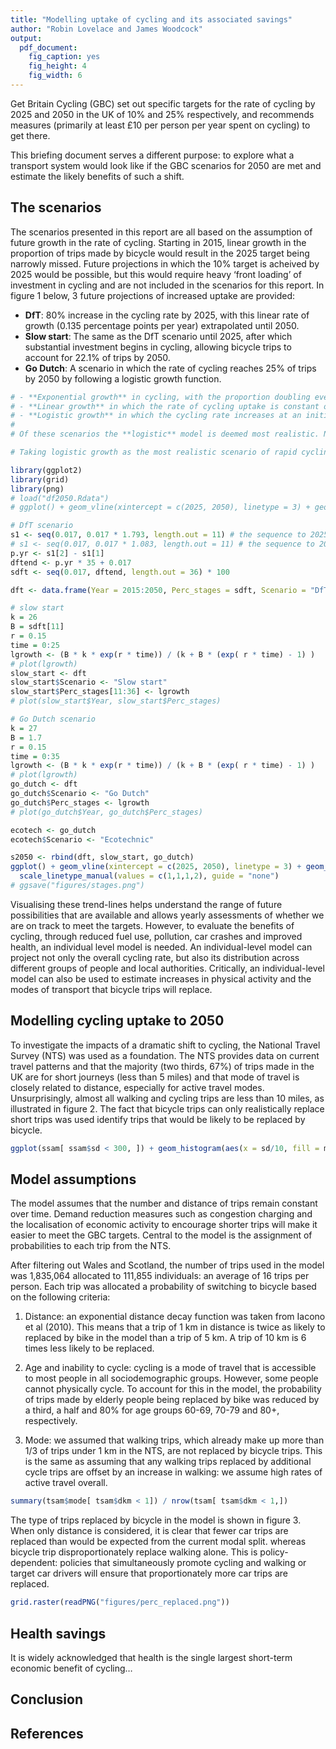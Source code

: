 ```yaml
---
title: "Modelling uptake of cycling and its associated savings"
author: "Robin Lovelace and James Woodcock"
output:
  pdf_document:
    fig_caption: yes
    fig_height: 4
    fig_width: 6
---
```


Get Britain Cycling (GBC) set out specific targets for the rate of cycling by 2025 and 2050 in the UK of 10% and 25% respectively, and recommends measures (primarily at least £10 per person per year spent on cycling) to get there.

This briefing document serves a different purpose: to explore what a transport system would look like if the GBC scenarios for 2050 are met and estimate the likely benefits of such a shift.

## The scenarios

The scenarios presented in this report are all based on the assumption of future growth in the rate of cycling. Starting in 2015, linear growth in the proportion of trips made by bicycle would result in the 2025 target being narrowly missed. Future projections in which the 10% target is acheived by 2025 would be possible, but this would require heavy 'front loading' of investment in cycling and are not included in the scenarios for this report. In figure 1 below, 3 future projections of increased uptake are provided:

- **DfT**: 80% increase in the cycling rate by 2025, with this linear rate of growth (0.135 percentage points per year) extrapolated until 2050.
- **Slow start**: The same as the DfT scenario until 2025, after which substantial investment begins in cycling, allowing bicycle trips to account for 22.1% of trips by 2050.
- **Go Dutch**: A scenario in which the rate of cycling reaches 25% of trips by 2050 by following a logistic growth function.

```r
# - **Exponential growth** in cycling, with the proportion doubling every decade. This scenario, included for illustrative purposes, fails to meet either target and is unrealistic in its acceleration as the cycling rate grows.
# - **Linear growth** in which the rate of cycling uptake is constant over time, at a rate of 0.67 percentage points per year, meeting the 2050 target and reaching 8.4% of trips by bicycle by 2025.
# - **Logistic growth** in which the cycling rate increases at an initially slow rate, accelerates as cycling is normalised as a mode of travel' and levels off towards Dutch levels by 2050.
# 
# Of these scenarios the **logistic** model is deemed most realistic. None are predictions of the future, they are simplistic modelling tools used to envision how a future that diverges from past trends could look.^[See the Department of Energy and Climate Change, which has produced the *UK 2050 calculator* to allow users to envision the UK's energy system to 2050: http://2050-calculator-tool.decc.gov.uk ] Data points plotted in figure 1 represent historical data from the National Travel Survey (NTS) and Transport for London, which monitor the rate of cycling for all purposes accross the UK and in London. The latter dataset shows that rapid rises in cycling are possible if the right measures are introduced. The final and least likely scenario of the future is the provided by the 2012 National Transport Model (NTM), which projected the number of bicycle trips per person to peak by 2015.^[Mr Goodwill revealed these figures during Parliamentary questions on Thursday 31 October 2013: http://www.publications.parliament.uk/pa/cm201314/cmhansrd/cm131031/text/131031w0001.htm ]

# Taking logistic growth as the most realistic scenario of rapid cycling uptake and adding the DfT's scenario of an 80% increase in the proportion of stages by bicycle,^[Trips --- one way journeys from location A to B are used as the basis of projections in this report, for simplicity. 96% of trips recorded in the National Travel Survey contained only a single stage so, for the purposes of modelling future cycling uptake, trips are deemed a sufficient level of analysis.] we arrive at the scenarios plotted in figure 2.
```

```r
library(ggplot2)
library(grid)
library(png)
# load("df2050.Rdata")
# ggplot() + geom_vline(xintercept = c(2025, 2050), linetype = 3) + geom_hline(yintercept = c(10, 25), linetype = 2) + geom_line(data = dfline, aes(x = Year, y = prop.cycle, color = model)) + geom_point(data = dfdots, aes(x = Year, y = prop.cycle, shape = model)) + ylab("Percentage of trips by bicycle") +  theme_bw() + scale_color_brewer(type = "qual", palette = 6, name = "Model") + scale_shape_discrete(name = "Data", solid = F) + geom_text(aes(px, py, label = ptext), size = 4)
```

```r
# DfT scenario 
s1 <- seq(0.017, 0.017 * 1.793, length.out = 11) # the sequence to 2025 - CP
# s1 <- seq(0.017, 0.017 * 1.083, length.out = 11) # the sequence to 2025 - PQ
p.yr <- s1[2] - s1[1]
dftend <- p.yr * 35 + 0.017
sdft <- seq(0.017, dftend, length.out = 36) * 100

dft <- data.frame(Year = 2015:2050, Perc_stages = sdft, Scenario = "DfT")
```

```r
# slow start
k = 26
B = sdft[11] 
r = 0.15
time = 0:25
lgrowth <- (B * k * exp(r * time)) / (k + B * (exp( r * time) - 1) ) 
# plot(lgrowth)
slow_start <- dft
slow_start$Scenario <- "Slow start"
slow_start$Perc_stages[11:36] <- lgrowth 
# plot(slow_start$Year, slow_start$Perc_stages)
```

```r
# Go Dutch scenario
k = 27
B = 1.7
r = 0.15
time = 0:35
lgrowth <- (B * k * exp(r * time)) / (k + B * (exp( r * time) - 1) ) 
# plot(lgrowth)
go_dutch <- dft
go_dutch$Scenario <- "Go Dutch"
go_dutch$Perc_stages <- lgrowth
# plot(go_dutch$Year, go_dutch$Perc_stages)

ecotech <- go_dutch
ecotech$Scenario <- "Ecotechnic"
```

```r
s2050 <- rbind(dft, slow_start, go_dutch)
ggplot() + geom_vline(xintercept = c(2025, 2050), linetype = 3) + geom_hline(yintercept = c(10, 25), linetype = 2) + geom_line(data = s2050, aes(x = Year, y = Perc_stages, color = Scenario, linetype = Scenario)) + ylab("Percentage of trips by bicycle") +  theme_bw() + scale_color_brewer(type = "qual", palette = 6, name = "Model") + scale_shape_discrete(name = "Data", solid = F) + geom_text(aes(2020, py, label = ptext), size = 4) +
  scale_linetype_manual(values = c(1,1,1,2), guide = "none") 
# ggsave("figures/stages.png")
```

Visualising these trend-lines helps understand the range of future possibilities that are available and allows yearly assessments of whether we are on track to meet the targets. However, to evaluate the benefits of cycling, through reduced fuel use, pollution, car crashes and improved health, an individual level model is needed. An individual-level model can project not only the overall cycling rate, but also its distribution across different groups of people and local authorities. Critically, an individual-level model can also be used to estimate increases in physical activity and the modes of transport that bicycle trips will replace.

## Modelling cycling uptake to 2050

To investigate the impacts of a dramatic shift to cycling, the National Travel Survey (NTS) was used as a foundation. The NTS provides data on current travel patterns and that the majority (two thirds, 67%) of trips made in the UK are for short journeys (less than 5 miles) and that mode of travel is closely related to distance, especially for active travel modes. Unsurprisingly, almost all walking and cycling trips are less than 10 miles, as illustrated in figure 2. The fact that bicycle trips can only realistically replace short trips was used identify trips that would be likely to be replaced by bicycle. 

```r
ggplot(ssam[ ssam$sd < 300, ]) + geom_histogram(aes(x = sd/10, fill = mode)) + scale_fill_brewer(type = "qual") + xlab("Miles") + ylab("Number of trips")
```

## Model assumptions

The model assumes that the number and distance of trips remain constant over time. Demand reduction measures such as congestion charging and the localisation of economic activity to encourage shorter trips will make it easier to meet the GBC targets. Central to the model is the assignment of probabilities to each trip from the NTS.

After filtering out Wales and Scotland, the number of trips used in the model was 1,835,064 allocated to 111,855 individuals: an average of 16 trips per person. Each trip was allocated a probability of switching to bicycle based on the following criteria:

1. Distance: an exponential distance decay function was taken from Iacono et al (2010). This means that a trip of 1 km in distance is twice as likely to replaced by bike in the model than a trip of 5 km. A trip of 10 km is 6 times less likely to be replaced.

2. Age and inability to cycle: cycling is a mode of travel that is accessible to most people in all sociodemographic groups. However, some people cannot physically cycle. To account for this in the model, the probability of trips made by elderly people being replaced by bike was reduced by a third, a half and 80% for age groups 60-69, 70-79 and 80+, respectively.

3. Mode: we assumed that walking trips, which already make up more than 1/3 of
trips under 1 km in the NTS, are not replaced by bicycle trips. This
is the same as assuming that any walking trips replaced by additional cycle trips
are offset by an increase in walking: we assume high rates of active travel overall.

```r
summary(tsam$mode[ tsam$dkm < 1]) / nrow(tsam[ tsam$dkm < 1,])
```

The type of trips replaced by bicycle in the model is shown in figure 3. When only distance is considered, it is clear that fewer car trips are replaced than would be expected from the current modal split. whereas bicycle trip disproportionately replace walking alone. This is policy-dependent: policies that simultaneously promote cycling and walking or target car drivers will ensure that proportionately more car trips are replaced.

```r
grid.raster(readPNG("figures/perc_replaced.png"))
```

## Health savings

It is widely acknowledged that health is the single largest short-term economic benefit of cycling...

## Conclusion

## References


